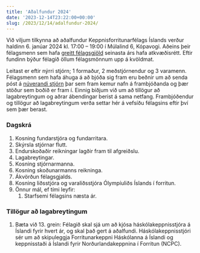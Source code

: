 ```yaml
---
title: 'Aðalfundur 2024'
date: '2023-12-14T23:22:00+00:00'
slug: /2023/12/14/adalfundur-2024/
---
```


Við viljum tilkynna að aðalfundur Keppnisforritunarfélags Íslands verður
haldinn 6. janúar 2024 kl. 17:00 – 19:00 í Múlalind 6, Kópavogi. Aðeins þeir
félagsmenn sem hafa [greitt félagsgjöld](/felagsadild/) seinasta árs hafa
atkvæðisrétt. Eftir fundinn býður félagið öllum félagsmönnum upp á kvöldmat.

Leitast er eftir nýrri stjórn; 1 formaður, 2 meðstjórnendur og 3 varamenn.
Félagsmenn sem hafa áhuga á að bjóða sig fram eru beðnir um að senda póst á
[núverandi stjórn](mailto:keppnisforritun@gmail.com) þar sem fram kemur nafn á
frambjóðanda og þær stöður sem boðið er fram í. Einnig biðjum við um að
tillögur að lagabreytingum og aðrar ábendingar berist á sama netfang.
Frambjóðendur og tillögur að lagabreytingum verða settar hér á vefsíðu
félagsins eftir því sem þær berast.

### Dagskrá

1. Kosning fundarstjóra og fundarritara.
2. Skýrsla stjórnar flutt.
3. Endurskoðaðir reikningar lagðir fram til afgreiðslu.
4. Lagabreytingar.
5. Kosning stjórnarmanna.
6. Kosning skoðunarmanns reikninga.
7. Ákvörðun félagsgjalds.
8. Kosning liðsstjóra og varaliðsstjóra Ólympíuliðs Íslands í forritun.
9. Önnur mál, ef tími leyfir:
    1. Starfsemi félagsins næsta ár.

### Tillögur að lagabreytingum

1. Bæta við 13. grein: Félagið skal sjá um að kjósa háskólakeppnisstjóra á Íslandi fyrir hvert ár, og skal það gert á aðalfundi. Háskólakeppnisstjóri sér um að skipuleggja Forritunarkeppni Háskólanna á Íslandi og keppnisstaði á Íslandi fyrir Norðurlandakeppnina í Forritun (NCPC).
